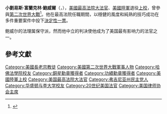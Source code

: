 {{Infobox judge
|image       = US Supreme Court Justice Lewis Powell - 1976 official portrait.jpg
|office      = [[美國最高法院大法官|美國最高法院大法官]]
|nominator   = [[理查德·尼克松|理查德·尼克松]]
|term_start  = 1972年01月07日<ref name=USSCTimeline/>
|term_end    = 1987年06月26日<ref name=USSCTimeline>{{cite web |title=Members of the Supreme Court of the United States |publisher=[[美国最高法院|美国最高法院]] |url=https://www.supremecourt.gov/about/members.aspx |access-date=2010-04-26 |archive-date=2010-03-22 |archive-url=https://web.archive.org/web/20100322195815/https://www.supremecourt.gov/about/members.aspx |dead-url=no }}</ref>
|predecessor = [[休戈·布萊克|休戈·布萊克]]
|successor   = [[安東尼·肯尼迪|安東尼·肯尼迪]]
|birth_name  = Lewis Franklin Powell Jr.
|birth_date  = {{birth date|1907|9|19}}
|birth_place = [[美国|美国]][[弗吉尼亚州|弗吉尼亚州]][[薩福克_(維吉尼亞州)|薩福克]]
|death_date  = {{death date and age|1998|8|25|1907|9|19}}
|death_place = [[美国|美国]][[弗吉尼亚州|弗吉尼亚州]][[里士满_(弗吉尼亚州)|里士满]]
|spouse      = {{marriage|Josephine Pierce Rucker|1936|1996|reason=去世}}
|children    = 4
|party       = [[民主党_(美国)|民主党]]<ref>{{cite news |first1=Joan |last1=Biskupic |first2=Fred |last2=Barbash |newspaper=[[华盛顿邮报|华盛顿邮报]] |url=https://www.washingtonpost.com/wp-srv/national/longterm/supcourt/stories/powell082698.htm |title=Retired Justice Lewis Powell Dies at 90 |date=1998-08-26 |accessdate=2021-01-10 |archive-date=2021-01-12 |archive-url=https://web.archive.org/web/20210112030530/https://www.washingtonpost.com/wp-srv/national/longterm/supcourt/stories/powell082698.htm |dead-url=no }}</ref>
|education   = {{nowrap|[[华盛顿与李大学|华盛顿与李大学]]}} {{small|([[理學學士|理學學士]], [[法学士|法学士]])}}<br>[[哈佛大学|哈佛大学]] {{small|([[法学硕士|法学硕士]])}}
|allegiance   = {{flag|United States}}
|branch       = {{army|United States}}
|rank         = [[File:US-O6_insignia_shaded.svg|25px]] {{le|上校（美国）|Colonel (United States)|上校}}
|serviceyears = 1942–1945
|battles      = [[第二次世界大战|第二次世界大战]]
| mawards     = [[銅星勳章|銅星勳章]]<br>{{le|功绩军团|Legion of Merit}}<br>[[英勇十字勋章|英勇十字勋章]]
}}

'''小劉易斯·富蘭克林·鮑威爾'''（{{lang-en|Lewis Franklin Powell, Jr.}}，{{bd|1907年|9月19日|1998年|8月25日}}），[[美國最高法院大法官|美國最高法院大法官]]、[[美國陸軍|美國陸軍]]退役[[上校|上校]]，曾參與[[第二次世界大戰|第二次世界大戰]]<ref>{{Cite book |author=John Calvin Jeffries|title= Justice Lewis F. Powell Jr.|date=2001|page=60-114}}</ref>。他在最高法院任職期間，以穩健的風度和純熟的技巧成功在多件重要案件中投下[[搖擺票|決定性一票]]。

鲍威尔的法理属保守派，然而他中立的判决使他成为了美国最有影响力的法官之一。

== 參考文獻 ==
{{reflist}}

{{s-start}}
{{s-legal}}
{{s-bef|before=[[休戈·布萊克|休戈·布萊克]]}}
{{s-ttl|title=[[美國最高法院大法官|美國最高法院大法官]]|years=1972–1987}}
{{s-aft|after=[[安東尼·肯尼迪|安東尼·肯尼迪]]}}
{{s-end}}

{{start U.S. Supreme Court composition | CJ=[[沃伦·E·伯格|伯格]]}}
{{U.S. Supreme Court composition court lifespan| cj=沃伦·E·伯格|years=1969－1986}}
{{U.S. Supreme Court composition 1972-1975}}
{{U.S. Supreme Court composition 1975-1981}}
{{U.S. Supreme Court composition 1981-1986}}
{{U.S. Supreme Court composition CJ | CJ=伦奎斯特}}
{{U.S. Supreme Court composition court lifespan | cj=威廉·哈布斯·伦奎斯特 | years=1986－2005}}
{{U.S. Supreme Court composition 1986-1987}}
{{end U.S. Supreme Court composition}}

{{Authority control}}

{{DEFAULTSORT:Powell, Lewis Jr.}}
[[Category:美國長老宗教徒|Category:美國長老宗教徒]]
[[Category:美國第二次世界大戰軍事人物|Category:美國第二次世界大戰軍事人物]]
[[Category:哈佛法學院校友|Category:哈佛法學院校友]]
[[Category:銅星勳章獲得者|Category:銅星勳章獲得者]]
[[Category:功績勳章獲得者|Category:功績勳章獲得者]]
[[Category:美國陸軍上校|Category:美國陸軍上校]]
[[Category:美国最高法院大法官|Category:美国最高法院大法官]]
[[Category:弗吉尼亚州民主党人|Category:弗吉尼亚州民主党人]]
[[Category:华盛顿与李大学校友|Category:华盛顿与李大学校友]]
[[Category:20世纪美国法官|Category:20世纪美国法官]]
[[Category:美国律师协会主席|Category:美国律师协会主席]]